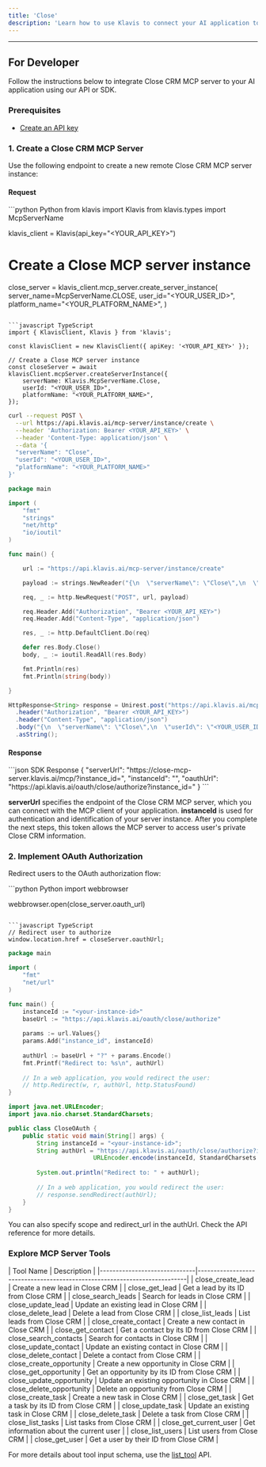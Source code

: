```yaml
---
title: 'Close'
description: 'Learn how to use Klavis to connect your AI application to Close CRM MCP Server'
---
```



<NoCodeSnippet />

---

## For Developer

Follow the instructions below to integrate Close CRM MCP server to your AI application using our API or SDK.

### Prerequisites

- [Create an API key](https://www.klavis.ai/home/api-keys)

### 1. Create a Close CRM MCP Server

Use the following endpoint to create a new remote Close CRM MCP server instance:

#### Request
<CodeGroup>
```python Python
from klavis import Klavis
from klavis.types import McpServerName

klavis_client = Klavis(api_key="<YOUR_API_KEY>")

# Create a Close MCP server instance
close_server = klavis_client.mcp_server.create_server_instance(
    server_name=McpServerName.CLOSE,
    user_id="<YOUR_USER_ID>",
    platform_name="<YOUR_PLATFORM_NAME>",
)
```

```javascript TypeScript
import { KlavisClient, Klavis } from 'klavis';

const klavisClient = new KlavisClient({ apiKey: '<YOUR_API_KEY>' });

// Create a Close MCP server instance
const closeServer = await klavisClient.mcpServer.createServerInstance({
    serverName: Klavis.McpServerName.Close,
    userId: "<YOUR_USER_ID>",
    platformName: "<YOUR_PLATFORM_NAME>",
});
```

```bash cURL
curl --request POST \
  --url https://api.klavis.ai/mcp-server/instance/create \
  --header 'Authorization: Bearer <YOUR_API_KEY>' \
  --header 'Content-Type: application/json' \
  --data '{
  "serverName": "Close",
  "userId": "<YOUR_USER_ID>",
  "platformName": "<YOUR_PLATFORM_NAME>"
}'
```


```go Go
package main

import (
	"fmt"
	"strings"
	"net/http"
	"io/ioutil"
)

func main() {

	url := "https://api.klavis.ai/mcp-server/instance/create"

	payload := strings.NewReader("{\n  \"serverName\": \"Close\",\n  \"userId\": \"<YOUR_USER_ID>\",\n  \"platformName\": \"<YOUR_PLATFORM_NAME>\"\n}")

	req, _ := http.NewRequest("POST", url, payload)

	req.Header.Add("Authorization", "Bearer <YOUR_API_KEY>")
	req.Header.Add("Content-Type", "application/json")

	res, _ := http.DefaultClient.Do(req)

	defer res.Body.Close()
	body, _ := ioutil.ReadAll(res.Body)

	fmt.Println(res)
	fmt.Println(string(body))

}
```

```java Java
HttpResponse<String> response = Unirest.post("https://api.klavis.ai/mcp-server/instance/create")
  .header("Authorization", "Bearer <YOUR_API_KEY>")
  .header("Content-Type", "application/json")
  .body("{\n  \"serverName\": \"Close\",\n  \"userId\": \"<YOUR_USER_ID>\",\n  \"platformName\": \"<YOUR_PLATFORM_NAME>\"\n}")
  .asString();
```
</CodeGroup>

#### Response
<CodeGroup>
```json SDK Response
{
  "serverUrl": "https://close-mcp-server.klavis.ai/mcp/?instance_id=<instance-id>",
  "instanceId": "<instance-id>",
  "oauthUrl": "https://api.klavis.ai/oauth/close/authorize?instance_id=<instance-id>"
}
```
</CodeGroup>


<Check> **serverUrl** specifies the endpoint of the Close CRM MCP server, which you can connect with the MCP client of your application.</Check>
<Note> **instanceId** is used for authentication and identification of your server instance. After you complete the next steps, this token allows the MCP server to access user's private Close CRM information.</Note>


### 2. Implement OAuth Authorization

Redirect users to the OAuth authorization flow:

<CodeGroup>
```python Python
import webbrowser

webbrowser.open(close_server.oauth_url)
```

```javascript TypeScript
// Redirect user to authorize
window.location.href = closeServer.oauthUrl;
```



```go Go
package main

import (
    "fmt"
    "net/url"
)

func main() {
    instanceId := "<your-instance-id>"
    baseUrl := "https://api.klavis.ai/oauth/close/authorize"
    
    params := url.Values{}
    params.Add("instance_id", instanceId)
    
    authUrl := baseUrl + "?" + params.Encode()
    fmt.Printf("Redirect to: %s\n", authUrl)
    
    // In a web application, you would redirect the user:
    // http.Redirect(w, r, authUrl, http.StatusFound)
}
```

```java Java
import java.net.URLEncoder;
import java.nio.charset.StandardCharsets;

public class CloseOAuth {
    public static void main(String[] args) {
        String instanceId = "<your-instance-id>";
        String authUrl = "https://api.klavis.ai/oauth/close/authorize?instance_id=" + 
                        URLEncoder.encode(instanceId, StandardCharsets.UTF_8);
        
        System.out.println("Redirect to: " + authUrl);
        
        // In a web application, you would redirect the user:
        // response.sendRedirect(authUrl);
    }
}
```


</CodeGroup>

<Tip>
You can also specify scope and redirect_url in the authUrl. Check the API reference for more details.
</Tip>

### Explore MCP Server Tools

<Accordion title="Tools Information">
| Tool Name                    | Description                                                              |
|------------------------------|--------------------------------------------------------------------------|
| close_create_lead            | Create a new lead in Close CRM                                          |
| close_get_lead               | Get a lead by its ID from Close CRM                                     |
| close_search_leads           | Search for leads in Close CRM                                           |
| close_update_lead            | Update an existing lead in Close CRM                                    |
| close_delete_lead            | Delete a lead from Close CRM                                            |
| close_list_leads             | List leads from Close CRM                                               |
| close_create_contact         | Create a new contact in Close CRM                                       |
| close_get_contact            | Get a contact by its ID from Close CRM                                  |
| close_search_contacts        | Search for contacts in Close CRM                                        |
| close_update_contact         | Update an existing contact in Close CRM                                 |
| close_delete_contact         | Delete a contact from Close CRM                                         |
| close_create_opportunity     | Create a new opportunity in Close CRM                                   |
| close_get_opportunity        | Get an opportunity by its ID from Close CRM                             |
| close_update_opportunity     | Update an existing opportunity in Close CRM                             |
| close_delete_opportunity     | Delete an opportunity from Close CRM                                    |
| close_create_task            | Create a new task in Close CRM                                          |
| close_get_task               | Get a task by its ID from Close CRM                                     |
| close_update_task            | Update an existing task in Close CRM                                    |
| close_delete_task            | Delete a task from Close CRM                                            |
| close_list_tasks             | List tasks from Close CRM                                               |
| close_get_current_user       | Get information about the current user                                   |
| close_list_users             | List users from Close CRM                                               |
| close_get_user               | Get a user by their ID from Close CRM                                   |
</Accordion>

<Note>For more details about tool input schema, use the [list_tool](https://docs.klavis.ai/api-reference/mcp-server/list-tools) API.</Note> 